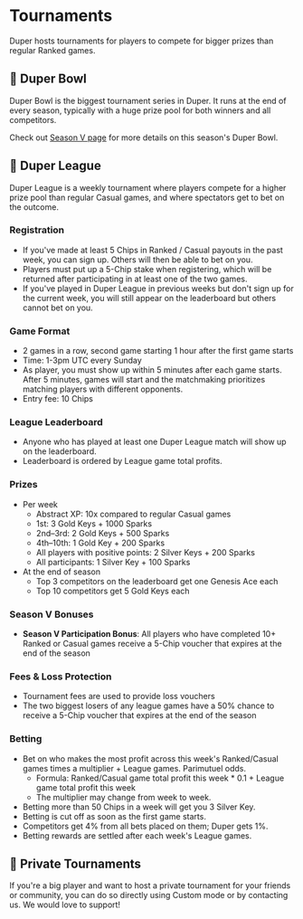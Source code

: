 # Tournaments

Duper hosts tournaments for players to compete for bigger prizes than regular Ranked games.

## 🥣 Duper Bowl

Duper Bowl is the biggest tournament series in Duper. It runs at the end of every season, typically with a huge prize pool for both winners and all competitors.

Check out [Season V page](/season-5) for more details on this season's Duper Bowl.

## 🗿 Duper League

Duper League is a weekly tournament where players compete for a higher prize pool than regular Casual games, and where spectators get to bet on the outcome.

### Registration

- If you've made at least 5 Chips in Ranked / Casual payouts in the past week, you can sign up. Others will then be able to bet on you.
- Players must put up a 5-Chip stake when registering, which will be returned after participating in at least one of the two games.
- If you've played in Duper League in previous weeks but don't sign up for the current week, you will still appear on the leaderboard but others cannot bet on you.

### Game Format

- 2 games in a row, second game starting 1 hour after the first game starts
- Time: 1-3pm UTC every Sunday
- As player, you must show up within 5 minutes after each game starts. After 5 minutes, games will start and the matchmaking prioritizes matching players with different opponents.
- Entry fee: 10 Chips

### League Leaderboard

- Anyone who has played at least one Duper League match will show up on the leaderboard.
- Leaderboard is ordered by League game total profits.

### Prizes

- Per week
  - Abstract XP: 10x compared to regular Casual games
  - 1st: 3 Gold Keys + 1000 Sparks
  - 2nd–3rd: 2 Gold Keys + 500 Sparks
  - 4th–10th: 1 Gold Key + 200 Sparks
  - All players with positive points: 2 Silver Keys + 200 Sparks
  - All participants: 1 Silver Key + 100 Sparks
- At the end of season
  - Top 3 competitors on the leaderboard get one Genesis Ace each
  - Top 10 competitors get 5 Gold Keys each

### Season V Bonuses

- **Season V Participation Bonus**: All players who have completed 10+ Ranked or Casual games receive a 5-Chip voucher that expires at the end of the season

### Fees & Loss Protection

- Tournament fees are used to provide loss vouchers
- The two biggest losers of any league games have a 50% chance to receive a 5-Chip voucher that expires at the end of the season

### Betting

- Bet on who makes the most profit across this week's Ranked/Casual games times a multiplier + League games. Parimutuel odds.
  - Formula: Ranked/Casual game total profit this week \* 0.1 + League game total profit this week
  - The multiplier may change from week to week.
- Betting more than 50 Chips in a week will get you 3 Silver Key.
- Betting is cut off as soon as the first game starts.
- Competitors get 4% from all bets placed on them; Duper gets 1%.
- Betting rewards are settled after each week's League games.

## 👻 Private Tournaments

If you're a big player and want to host a private tournament for your friends or community, you can do so directly using Custom mode or by contacting us. We would love to support!
